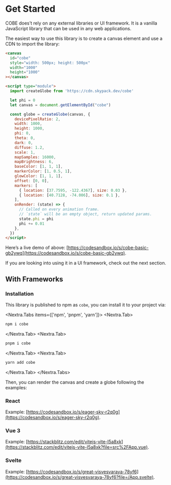 # Get Started

COBE does’t rely on any external libraries or UI framework. It is a vanilla JavaScript library that can be used in any web applications. 

The easiest way to use this library is to create a canvas element and use a CDN to import the library:

```html filename="index.html"
<canvas
  id="cobe"
  style="width: 500px; height: 500px"
  width="1000"
  height="1000"
></canvas>

<script type="module">
  import createGlobe from 'https://cdn.skypack.dev/cobe'

  let phi = 0
  let canvas = document.getElementById("cobe")

  const globe = createGlobe(canvas, {
    devicePixelRatio: 2,
    width: 1000,
    height: 1000,
    phi: 0,
    theta: 0,
    dark: 0,
    diffuse: 1.2,
    scale: 1,
    mapSamples: 16000,
    mapBrightness: 6,
    baseColor: [1, 1, 1],
    markerColor: [1, 0.5, 1],
    glowColor: [1, 1, 1],
    offset: [0, 0],
    markers: [
      { location: [37.7595, -122.4367], size: 0.03 },
      { location: [40.7128, -74.006], size: 0.1 },
    ],
    onRender: (state) => {
      // Called on every animation frame.
      // `state` will be an empty object, return updated params.
      state.phi = phi
      phi += 0.01
    },
  })
</script>
```

Here’s a live demo of above: [https://codesandbox.io/s/cobe-basic-gb2ywq](https://codesandbox.io/s/cobe-basic-gb2ywq).

If you are looking into using it in a UI framework, check out the next section.

## With Frameworks

### Installation

This library is published to npm as `cobe`, you can install it to your project via:

<Nextra.Tabs items={['npm', 'pnpm', 'yarn']}>
  <Nextra.Tab>
```bash
npm i cobe
```
  </Nextra.Tab>
  <Nextra.Tab>
```bash
pnpm i cobe
```
  </Nextra.Tab>
  <Nextra.Tab>
```bash
yarn add cobe
```
  </Nextra.Tab>
</Nextra.Tabs>

Then, you can render the canvas and create a globe following the examples:

### React

Example: [https://codesandbox.io/s/eager-sky-r2q0g](https://codesandbox.io/s/eager-sky-r2q0g).

### Vue 3

Example: [https://stackblitz.com/edit/vitejs-vite-l5a8xk](https://stackblitz.com/edit/vitejs-vite-l5a8xk?file=src%2FApp.vue).

### Svelte 

Example: [https://codesandbox.io/s/great-visvesvaraya-78yf6](https://codesandbox.io/s/great-visvesvaraya-78yf6?file=/App.svelte).

